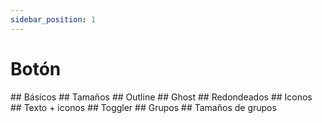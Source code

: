 ```yaml
---
sidebar_position: 1
---
```



# Botón

<div className="space-y-8 use-h2-only-for-anchors">
	## Básicos
	<Basic />
	## Tamaños
	<Sizes />
	## Outline
	<Outline />
	## Ghost
	<Ghost />
	## Redondeados
	<Rounded />
	## Iconos
	<Iconized />
	## Texto + iconos
	<TextIcon />
	## Toggler
	<Toggler />
	## Grupos
	<Group />
	## Tamaños de grupos
	<GroupSize />
</div>
